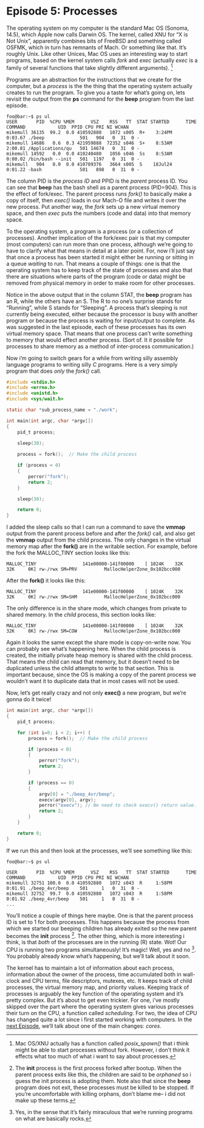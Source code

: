 
# Episode 5: Processes {.unnumbered}

The operating system on my computer is the standard Mac OS (Sonoma, 14.5), which Apple now calls Darwin OS.  The kernel, called XNU for "X is Not Unix",
apparently combines bits of FreeBSD and something called OSFMK, which in turn has remnants of Mach.  Or something like that.  It's roughly Unix.
Like other Unices, Mac OS uses an interesting way to start programs, based on the kernel system calls _fork_ and _exec_
(actually _exec_ is a family of several functions that take slightly different arguments). [^1]

Programs are an abstraction for the instructions that we create for the computer, but a _process_ is the the thing that the operating
system actually creates to run the program.  To give you a taste for what's going on, lets revisit the output from the __ps__ command
for the __beep__ program from the last episode.

```console
foo@bar:~$ ps ul
USER       PID  %CPU %MEM      VSZ    RSS   TT  STAT STARTED      TIME COMMAND            UID  PPID CPU PRI NI WCHAN
mikemull 36135  99.2  0.0 410592880   1072 s005  R+    3:24PM   0:03.67 ./beep             501   904   0  31  0 -       
mikemull 14686   0.6  0.3 421959888  72352 s046  S+    8:53AM   2:00.81 /Applications/qu   501 14674   0  31  0 -     
mikemull 14592   0.0  0.0 410240480   1056 s046  Ss    8:53AM   0:00.02 /bin/bash --init   501  1197   0  31  0 -         
mikemull   904   0.0  0.0 410789376   3664 s005  S    18Jul24   0:01.22 -bash              501   898   0  31  0 -     
```

The column PID is the _process ID_ and PPID is the _parent_ process ID.  You can see that __beep__ has the bash shell as a parent
process (PID=904).  This is the effect of fork/exec.  The parent process runs _fork()_ to
basically make a copy of itself, then _exec()_ loads in our Mach-O file and writes it over the new process.  Put another way,
the _fork_ sets up
a new virtual memory space, and then _exec_ puts the numbers (code and data) into that memory space.

To the operating system, a program is a process (or a collection of processes).  Another implication of the fork/exec
pair is that my computer (most computers) can run more than one process, although we're going to have to clarify what that means in
detail at a later point.  For, now i'll just say that once a process has been started it might either be running or sitting in a queue
_waiting_ to run.  That means a couple of things: one is that the operating system has to keep track of the state of processes
and also that there are situations where parts of the program (code or data) might be removed from physical memory in order to
make room for other processes.

Notice in the above output that in the column STAT, the __beep__ program has an R, while the others have an S.  The R to no one's surprise
stands for "Running", while S stands for "Sleeping".  A process that's sleeping is not currently being executed, either because the
processor is busy with another program or because the process is waiting for input/output to complete.  As was suggested in the last episode, each of these
processes has its own virtual memory space.  That means that one process can't write something to memory that would effect another
process.  (Sort of.  It it possible for processes to share memory as a method of inter-process communication.)

Now i'm going to switch gears for a while from writing silly assembly language programs to writing silly _C_ programs.  Here
is a very simply program that does _only_ the _fork()_ call.

```C
#include <stdio.h>
#include <errno.h>
#include <unistd.h>
#include <sys/wait.h>

static char *sub_process_name = "./work";

int main(int argc, char *argv[])
{
    pid_t process;

    sleep(30);
    
    process = fork();  // Make the child process

    if (process < 0)
    {
        perror("fork");
        return 2;
    }

    sleep(30);

    return 0;
}
```
I added the sleep calls so that I can run a command to save the __vmmap__ output from the parent process before and after the _fork()_
call, and also get the __vmmap__ output from the child process.  The only changes in the virtual memory map after the __fork()__
are in the writable section.  For example, before the fork the MALLOC_TINY section looks like this:

```
MALLOC_TINY                 141e00000-141f00000    [ 1024K    32K    32K     0K] rw-/rwx SM=PRV          MallocHelperZone_0x102bcc000
```

After the __fork()__ it looks like this:

```
MALLOC_TINY                 141e00000-141f00000    [ 1024K    32K    32K     0K] rw-/rwx SM=SHM          MallocHelperZone_0x102bcc000
```

The only difference is in the share mode, which changes from private to shared memory.  In the _child_ process, this section looks like:

```
MALLOC_TINY                 141e00000-141f00000    [ 1024K    32K    32K     0K] rw-/rwx SM=COW          MallocHelperZone_0x102bcc000
```

Again it looks the same except the share mode is copy-on-write now.  You can probably see what's happening here.  When the
child process is created, the initially private heap memory is shared with the child process.  That means the child can
read that memory, but it doesn't need to be duplicated unless the child attempts to write to that section.  This is important
because, since the OS is making a copy of the parent process we wouldn't want it to duplicate data that in most cases will
not be used.

Now, let's get really crazy and not only __exec()__ a new program, but we're gonna do it twice!

```C
int main(int argc, char *argv[])
{
    pid_t process;

    for (int i=0; i < 2; i++) {
        process = fork();  // Make the child process

        if (process < 0)
        {
            perror("fork");
            return 2;
        }

        if (process == 0)
        {
            argv[0] = "./beep_4vr/beep";
            execv(argv[0], argv);
            perror("execv"); // Ne need to check execv() return value. If it returns, you know it failed.
            return 2;
        }
    }

    return 0;
}

```

If we run this and then look at the processes, we'll see something like this:

```console 
foo@bar:~$ ps ul

USER       PID  %CPU %MEM      VSZ    RSS   TT  STAT STARTED      TIME COMMAND            UID  PPID CPU PRI NI WCHAN
mikemull 32751 100.0  0.0 410592880   1072 s043  R     1:58PM   0:01.91 ./beep_4vr/beep    501     1   0  31  0 -     
mikemull 32752  99.7  0.0 410592880   1072 s043  R     1:58PM   0:01.92 ./beep_4vr/beep    501     1   0  31  0 -     
...
```

You'll notice a couple of things here maybe.  One is that the parent process ID is set to 1 for both processes.  This happens
because the process from which we started our beeping children has already exited so the new parent becomes the __init__
process [^2].  The other thing, which is more interesting i think, is that _both_ of the processes are in the running (R) state.
Wot!  Our CPU is running two programs simultaneously!  It's magic!  Well, yes and no [^3].  You probably already know what's 
happening, but we'll talk about it soon.

The kernel has to maintain a lot of information about each process, information about the owner of the process, time
accumulated both in wall-clock and CPU terms, file descriptors, mutexes, etc.  It keeps track of child processes,
the virtual memory map, and priority values.  Keeping track of processes is arguably the key function of the operating system and it's
pretty complex.  But it's about to get even trickier.  For one, i've mostly skipped over the part where the operating
system gives various processes their turn on the CPU, a function called _scheduling_.  For two, the idea of CPU has changed
quite a lot since i first started working with computers.  In the [next Episode](hdmcw-cores.html),
we'll talk about one of the main changes: _cores_.


[^1]: Mac OS/XNU actually has a function called _posix_spawn()_ that i think might be able to start processes
without fork.  However, i don't think it effects what too much of what i want to say about processes.
[^2]: The __init__ process is the first process forked after bootup.  When the parent process exits like this, the
children are said to be _orphaned_ so i guess the init process is adopting them.  Note also that since the __beep__
program does not exit, these processes must be killed to be stopped.  If you're uncomfortable with killing orphans,
don't blame me-- i did not make up these terms.
[^3]: Yes, in the sense that it's fairly miraculous that we're running programs on what are basically rocks.
